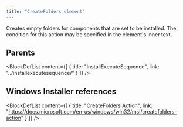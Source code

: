 ```yaml
---
title: "CreateFolders element"
---
```



Creates empty folders for components that are set to be installed. The condition for this action may be specified in the element's inner text.


## Parents

<BlockDefList content={[
    {
      title: "InstallExecuteSequence",
      link: "../installexecutesequence/"
    }
  ]}
/>

## Windows Installer references

<BlockDefList content={[
    {
      title: "CreateFolders Action",
      link: "https://docs.microsoft.com/en-us/windows/win32/msi/createfolders-action"
    }
  ]}
/>
